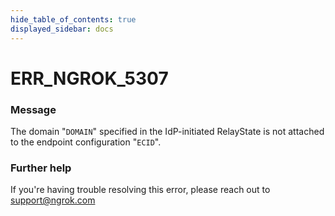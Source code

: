 ```yaml
---
hide_table_of_contents: true
displayed_sidebar: docs
---
```



# ERR_NGROK_5307

### Message

The domain "`DOMAIN`" specified in the IdP-initiated RelayState is not attached to the endpoint configuration "`ECID`".

### Further help

If you're having trouble resolving this error, please reach out to [support@ngrok.com](mailto:support@ngrok.com?subject=Help%20with%20ERR_NGROK_5307)

<ErrorDetails error="err_ngrok_5307" />
